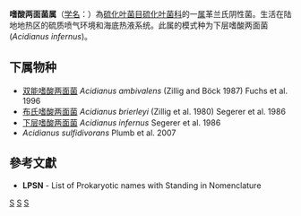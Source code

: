 {{Automatic taxobox
| taxon = Acidianus
| authority = Segerer et al., 1986
| type species = 下层嗜酸两面菌<br>''Acidianus infernus''
| type species authority = Segerer et al. 1986
| synonyms = ''Desulfurolobus'' <small>Zillig and Böck 1987</small>
}}
'''嗜酸两面菌属'''（[[学名|学名]]：{{lang|la|''Acidianus''}}）為[[硫化叶菌目|硫化叶菌目]][[硫化叶菌科|硫化叶菌科]]的一[[属|属]]革兰氏阴性菌。生活在陆地地热区的硫质喷气环境和海底热液系统。此属的模式种为下层嗜酸两面菌(''Acidianus infernus'')。

==下属物种==
* [[双能嗜酸两面菌|双能嗜酸两面菌]] ''Acidianus ambivalens'' (Zillig and Böck 1987) Fuchs et al. 1996
* [[布氏嗜酸两面菌|布氏嗜酸两面菌]] ''Acidianus brierleyi'' (Zillig et al. 1980) Segerer et al. 1986
* [[下层嗜酸两面菌|下层嗜酸两面菌]] ''Acidianus infernus'' Segerer et al. 1986
* ''Acidianus sulfidivorans'' Plumb et al. 2007

==參考文獻==
{{reflist}}
* '''LPSN''' - List of Prokaryotic names with Standing in Nomenclature

{{taxonbar}}

[[Category:革兰氏阴性菌|S]]
[[Category:_硫化叶菌科|S]]
[[Category:1986年描述的分类群|S]]